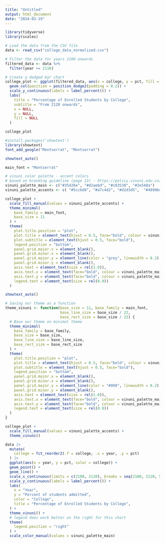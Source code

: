 ```yaml
---
title: "Untitled"
output: html_document
date: "2024-03-19"
---
```


```r
library(tidyverse)
library(scales)

# Load the data from the CSV file
data <- read_csv("college_data_normalized.csv")

# Filter the data for years 2100 onwards
filtered_data <- data %>% 
  filter(year >= 2116)

# Create a dodged bar chart
college_plot <- ggplot(filtered_data, aes(x = college, y = pct, fill = as.factor(year))) +
  geom_col(position = position_dodge2(padding = 0.2)) +
  scale_y_continuous(labels = label_percent()) +
  labs(
    title = "Percentage of Enrolled Students by College",
    subtitle = "From 2120 onwards",
    x = NULL,
    y = NULL,
    fill = NULL
  ) 

college_plot
```


```r

#install.packages('showtext')
library(showtext)
font_add_google("Montserrat", "Montserrat")

showtext_auto() 

main_font = "Montserrat"

# vinuni color palette - accent colors
# based on branding guideline (page 13) - https://policy.vinuni.edu.vn/all-policies/brand-identity-manual/
vinuni_palette_main <- c("#35426e", "#d2ae6d", "#c83538", "#2e548a")
vinuni_palette_accents <- c( "#5cc6d0", "#a7c4d2", "#d2d3d5",  "#4890bd", "#0087c3", "#d2ae6d")

college_plot +
  scale_fill_manual(values = vinuni_palette_accents) +
  theme_minimal(
    base_family = main_font,
    base_size = 11
  ) +
  theme(
    plot.title.position = "plot",
    plot.title = element_text(hjust = 0.5, face="bold", colour = vinuni_palette_main[3]),
    plot.subtitle = element_text(hjust = 0.5, face="bold"),
    legend.position = "bottom",
    panel.grid.major.x = element_blank(),
    panel.grid.minor.x = element_blank(),
    panel.grid.major.y = element_line(color = "grey", linewidth = 0.2),
    panel.grid.minor.y = element_blank(),
    axis.text = element_text(size = rel(1.0)),
    axis.text.x = element_text(face="bold", colour = vinuni_palette_main[1]), 
    axis.text.y = element_text(face="bold", colour = vinuni_palette_main[1]), 
    legend.text = element_text(size = rel(0.9))
  )

showtext_auto() 
```


```r

# Saving our theme as a function
theme_vinuni <- function(base_size = 11, base_family = main_font, 
                         base_line_size = base_size / 22, 
                         base_rect_size = base_size / 22) {
  # Base our theme on minimal theme
  theme_minimal(
    base_family = base_family,
    base_size = base_size,
    base_line_size = base_line_size,
    base_rect_size = base_rect_size
  ) +
  theme(
    plot.title.position = "plot",
    plot.title = element_text(hjust = 0.5, face="bold", colour = vinuni_palette_main[3]),
    plot.subtitle = element_text(hjust = 0.5, face="bold"),
    legend.position = "bottom",
    panel.grid.major.x = element_blank(),
    panel.grid.minor.x = element_blank(),
    panel.grid.major.y = element_line(color = "#999", linewidth = 0.2),
    panel.grid.minor.y = element_blank(),
    axis.text = element_text(size = rel(1.0)),
    axis.text.x = element_text(face="bold", colour = vinuni_palette_main[1]), 
    axis.text.y = element_text(face="bold", colour = vinuni_palette_main[1]), 
    legend.text = element_text(size = rel(0.9))
  )
}
```

```r
college_plot + 
  scale_fill_manual(values = vinuni_palette_accents) +
  theme_vinuni()
```

```r
data |>
  mutate(
    college = fct_reorder2(.f = college, .x = year, .y = pct)
  ) |>
  ggplot(aes(x = year, y = pct, color = college)) +
  geom_point() +
  geom_line() +
  scale_x_continuous(limits = c(2100, 2120), breaks = seq(2100, 2120, 5)) +
  scale_y_continuous(labels = label_percent()) +
  labs(
    x = "Year",
    y = "Percent of students admitted",
    color = "College",
    title = "Percentage of Enrolled Students by College",
  ) +
  theme_vinuni() +
  # legend does work better on the right for this chart
  theme(
    legend.position = "right"
  ) +
  scale_color_manual(values = vinuni_palette_main) 
```